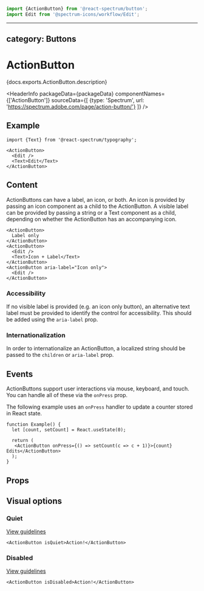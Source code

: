 <!-- Copyright 2020 Adobe. All rights reserved.
This file is licensed to you under the Apache License, Version 2.0 (the "License");
you may not use this file except in compliance with the License. You may obtain a copy
of the License at http://www.apache.org/licenses/LICENSE-2.0
Unless required by applicable law or agreed to in writing, software distributed under
the License is distributed on an "AS IS" BASIS, WITHOUT WARRANTIES OR REPRESENTATIONS
OF ANY KIND, either express or implied. See the License for the specific language
governing permissions and limitations under the License. -->



```jsx import
import {ActionButton} from '@react-spectrum/button';
import Edit from '@spectrum-icons/workflow/Edit';
```

---
category: Buttons
---

# ActionButton

<p>{docs.exports.ActionButton.description}</p>

<HeaderInfo
  packageData={packageData}
  componentNames={['ActionButton']}
  sourceData={[
    {type: 'Spectrum', url: 'https://spectrum.adobe.com/page/action-button/'}
  ]} />

## Example

```tsx example
import {Text} from '@react-spectrum/typography';

<ActionButton>
  <Edit />
  <Text>Edit</Text>
</ActionButton>
```

## Content

ActionButtons can have a label, an icon, or both. An icon is provided by passing an icon component as a child to the ActionButton.
A visible label can be provided by passing a string or a Text component as a child, depending on whether the ActionButton has an accompanying icon.

```tsx example
<ActionButton>
  Label only
</ActionButton>
<ActionButton>
  <Edit />
  <Text>Icon + Label</Text>
</ActionButton>
<ActionButton aria-label="Icon only">
  <Edit />
</ActionButton>
```

### Accessibility

If no visible label is provided (e.g. an icon only button),
an alternative text label must be provided to identify the control for accessibility. This should be added using
the `aria-label` prop.

### Internationalization

In order to internationalize an ActionButton, a localized string should be passed to the `children` or `aria-label` prop.

## Events

ActionButtons support user interactions via mouse, keyboard, and touch. You can handle all of these via the `onPress`
prop.

The following example uses an `onPress` handler to update a counter stored in React state.

```tsx example
function Example() {
  let [count, setCount] = React.useState(0);

  return (
   <ActionButton onPress={() => setCount(c => c + 1)}>{count} Edits</ActionButton>
  );
}
```

## Props

<PropTable component={docs.exports.ActionButton} links={docs.links} />

## Visual options

### Quiet
[View guidelines](https://spectrum.adobe.com/page/action-button/#Quiet)

```tsx example
<ActionButton isQuiet>Action!</ActionButton>
```

### Disabled
[View guidelines](https://spectrum.adobe.com/page/action-button/#Disabled)

```tsx example
<ActionButton isDisabled>Action!</ActionButton>
```

